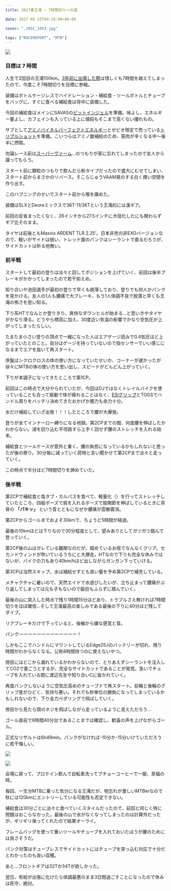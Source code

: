 ---
title: 2017春王滝 – 7時間切りへの道

date: 2017-05-25T04:19:00+00:00

cover: "./DSC_1053.jpg"

tags: ["RACEREPORT", "MTB"]
---

![ ](./DSC_1053.jpg)

### 目標は 7 時間

人生で2回目の王滝100km。<a href="/2014/05/2014-sda.html" target="_blank">3年前に出場した際</a>は惜しくも7時間を越えてしまったので、今度こそ7時間切りを目標に参戦。

装備はボトルケージレスでハイドレーション・補給食・ツールボトルとチューブをバッグに、すぐに食べる補給食は背中に装備した。

今回の補給食はメインにSAVASの<a href="http://amzn.to/2rkSJRk" target="_blank">ピットインジェル</a>を準備。味よし、エネルギー量よし、カフェインも入っている上に値段もそこまで高くない優れもの。

サブとして<a href="http://amzn.to/2rYmfc7" target="_blank">アミノバイタルパーフェクトエネルギー</a>とゼビオ限定で売っている<a href="https://ssx.xebio-online.com/ec/srDispProductDetail/ItemId/A-10434437801" target="_blank">トリプルショット</a>を準備。こいつらはアミノ酸補給のため、筋肉が辛くなる中～後半に摂取。

勿論レース前は<a href="http://amzn.to/2rCT7uk" target="_blank">スーパーヴァーム</a>…のつもりが家に忘れてしまったので友人から譲ってもらう。

スタート前に顆粒のつもりで飲んだら粉タイプだったので盛大にむせてしまい、スタート前からまさかのリバース。そこらじゅうVAAM臭のする白く煙い空間を作り出す。

このハプニングのせいでスタート前から喉を痛めた。

装備はSLXとDeoreミックスで36T-11/36Tという王滝的には漢ギア。

前回の反省まったくなく、26インチから27.5インチに大径化したにも関わらずギア比そのまま。

タイヤは前後ともMaxxis ARDENT TLR 2.25&#8217;。日本非売の非EXOバージョンなので、軽いがサイドは弱い、トレッド面のパンクはシーラントで直るだろうが、サイドカットは祈る他無い。

### 前半戦

スタートして最初の登りは淡々と回してポジションを上げていく、前回は後半ブレーキがかかってしまったので若干抑えめ。

知り合いや池田選手が最初の登りで早くも脱落しており、登りでも何人かパンクを見かける。友人の1人も腰痛で大ブレーキ、もう1人体調不良で脱落と早くも王滝の怖さを思い知る。

下り系HTでなんとか登りきり、爽快なダウンヒルが始まる…と思いきやタイヤがかなり滑る。どうやら標高に加え、30度近い気温の影響でかなり空気圧が上がってしまったらしい。

たまたま小さい登りの頂点で一緒になった人はエアゲージ読みで0.4気圧ほど上がっていたとのこと。自分はゲージを持っていないので指センサーでいい感じになるまでエアを抜いて再スタート。

序盤はシクロクロスの体の使い方になっていたせいか、コーナーが遅かったが徐々にMTBの体の使い方を思い出し、スピードがどんどん上がっていく。

下りが本調子になってきたところで第1CP。

前回はこの時点で大分やられていたが、今回はDJではなくトレイルバイクを使っていることも合って振動で体が痺れることはなく、<a href="http://amzn.to/2rYoJXT" target="_blank">ESIグリップ</a>とTOGSでハンドル周りをバッチリ決めてきたおかげか握力も余力十分。

水だけ補給していざ出発！！！したところで腰が大爆発。

登りが全てインナーロー縛りになる地獄。第2CPまでの間、何度腰を伸ばしたかわからない。湖を回り込む平坦路すら上手く回せず腰のストレッチを入れる始末。

補給食とツールケースが意外と重く、腰の負担になっているかもしれないと思ったが後の祭り。30分毎に減っていく荷物と言い聞かせて第2CPまで淡々と走っていく。

この時点で半分ほど7時間切りを諦めていた。

### 後半戦

第2CPで補給食と塩タブ・カルパスを食べて、軽量化（）を行ってストレッチしていたところ、四股ポーズで肩を入れるポーズで股関節を伸ばしているときに背骨の **「パキッ」** という音とともになぜか腰痛が雲散霧消。

第2CPからゴールまでおよそ30kmで、ちょうど5時間が経過。

最後の10kmほどは下りなので30分程度として、望みありとしてガツガツ踏んで登っていく。

第2CP後の山はガレている難関なのだが、踏めているお陰でなんなくクリア。セカンドウィンドが吹いているうちにと大爆走。HTなので下りも完全な休みではないが、バイクの力もあり40km/hほど出しながらガンガン下っていける。

第3CPは当然スキップ。水は補給せずとも良い量を予め第2CPで補充している。

メチャクチャに暑いので、天然エイドで水遊びしたいが、立ち止まって腰痛がぶり返してしまっては元も子もないので脇目もふらずに踏んでいく。

最後の山に突入した時点で残り1時間15分ほどあり、トラブルさえ無ければ7時間切りをほぼ確信…そして王滝最高の楽しみである最後の下りに40分ほど残してダイブ。

リアブレーキだけで下っていると、後輪から嫌な感覚と音。

パンクーーーーーーーーーーーーー！

しかもここでハンドルにマウントしているEdge25Jのバッテリーが切れ、残り時間がわからなくなる。公称8時間持つのに使えないやつ。

傍目にはどこから漏れているかわからないので、とりあえずシーラントを注入してCO2で塞ごうとするが、完全なサイドカットであることが発覚。急いでチューブを入れている間に渡辺先生や知り合いCに抜かれていく。

再度パンクしないように空気圧高めのチューブドで再スタート。前輪と後輪のグリップ差がひどく、気持ち悪い。それでも秒単位の勝負になってしまっているかもしれないので、下り全力ペダリングで飛ばしていく。

傍目から見たら頭のネジを飛ばしながら走っているように見えただろう…

ゴール直前で6時間40分台であることまでは確認し、歓喜の声を上げながらゴール。

正式なリザルトは6h49min。パンクがなければ-10分か-15分いけていただろうに若干悔しい。

![ ](./DSC_1054.jpg)

![ ](./DSC_1055.jpg)

会場に戻って、プロテイン飲んで自転車洗ってブチョーコーヒーで一服、至福の時。

毎回、一生分MTBに乗った気分になる王滝だが、物忘れが激しいMTBerなので秋には120kmにエントリーしている可能性も否定できない。

補給食は30分ごとに淡々と食べていくスタイルだったので、前回と同じく特に問題はおこらなかった。最後の山で水がなくなってしまったのは計算外だったが、ギリギリ保ってくれたので結果オーライ。

フレームバッグを使って重いツールやチューブを入れておいたほうが腰のためには良さそうだ。

パンク対策はチューブレスでサイドカットにはチューブを突っ込む対応で十分だとわかったのも良い収穫。

あと…フロントギアは32Tか34Tが欲しかった。

翌日、有給が出張に化けたら体調最悪のまま3日間過ごすことになったので休みは死守、絶対。

<Amzn asin="B00IWK4ULU">
